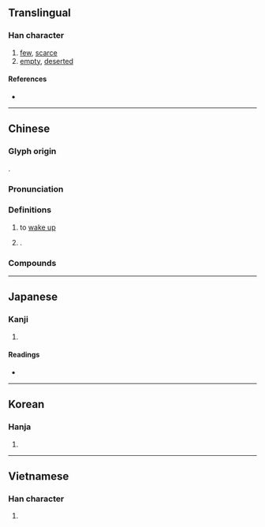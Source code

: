 {{character info}}
==Translingual==

===Han character===
{{Han char|rn=40|rad=宀|as=11|sn=14|four=30261|canj=JVMR|ids=⿱宀𤕻}}

# [[few]], [[scarce]]
# [[empty]], [[deserted]]

====References====
* {{Han ref|kx=0291.010|dkj=07291|dj=0575.040|hdz=20950.030|uh=5BE4|ud=23524|bh=B9ED|bd=47597}}

----

==Chinese==
{{zh-forms}}

===Glyph origin===
{{Han etym}}
{{Han compound|㝱|吾|ls=psc|c1=s|c2=p|abb1=y|t1=dream}}.

===Pronunciation===
{{zh-pron
|m=wù
|c=ng6
|mc=y
|oc=y
|cat=v
}}

===Definitions===
{{zh-hanzi}}

# {{lb|zh|literary}} to [[wake up]]
# {{n-g|Same as}} {{zh-l|悟}}.

===Compounds===
{{zh-der|寤夢|寤懷|寤生|寤寐|寤寐以求|早迷晚寤|覺寤|寤寐求之|寤寐不寧}}

----

==Japanese==

===Kanji===
{{ja-kanji|grade=|rs=宀11}}

# {{rfdef|ja|sort=宀11}}

====Readings====
* {{ja-readings|on=[[ご]] (go)|kun=[[さめる]] (sameru)}}

----

==Korean==

===Hanja===
{{ko-hanja|hangeul=오|rv=o|mr=o}}

# {{rfdef|ko|sort=宀11}}

----

==Vietnamese==

===Han character===
{{vi-hantu|[[ngộ]], [[ngụ]]|rs=宀11}}

# {{rfdef|vi|sort=宀11}}